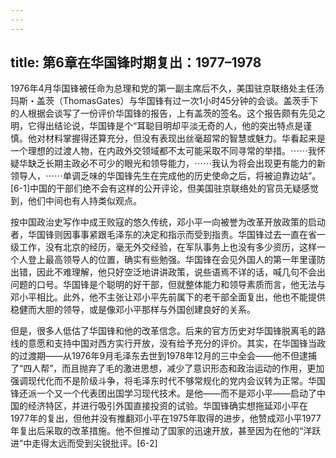 ```yaml
---
---
---
```

title: 第6章在华国锋时期复出：1977–1978
---







1976年4月华国锋被任命为总理和党的第一副主席后不久，美国驻京联络处主任汤玛斯・盖茨（ThomasGates）与华国锋有过一次1小时45分钟的会谈。盖茨手下的人根据会谈写了一份评价华国锋的报告，上有盖茨的签名。这个报告颇有先见之明，它得出结论说，华国锋是个“耳聪目明却平淡无奇的人，他的突出特点是谨慎。他对材料掌握得还算充分，但没有表现出丝毫超常的智慧或魅力。华看起来是一个理想的过渡人物，在内政外交领域都不太可能采取不同寻常的举措。⋯⋯我怀疑华缺乏长期主政必不可少的眼光和领导能力，⋯⋯我认为将会出现更有能力的新领导人，⋯⋯单调乏味的华国锋先生在完成他的历史使命之后，将被迫靠边站”。[6-1]中国的干部们绝不会有这样的公开评论，但美国驻京联络处的官员无疑感觉到，他们中间也有人持类似观点。

按中国政治史写作中成王败寇的悠久传统，邓小平一向被誉为改革开放政策的启动者，华国锋则因事事紧跟毛泽东的决定和指示而受到指责。华国锋过去一直在省一级工作，没有北京的经历，毫无外交经验，在军队事务上也没有多少资历，这样一个人登上最高领导人的位置，确实有些勉强。华国锋在会见外国人的第一年里谨防出错，因此不难理解，他只好空泛地讲讲政策，说些语焉不详的话，喊几句不会出问题的口号。华国锋是个聪明的好干部，但就整体能力和领导素质而言，他无法与邓小平相比。此外，他不主张让邓小平先前属下的老干部全面复出，他也不能提供稳健而大胆的领导，或是像邓小平那样与外国创建良好的关系。

但是，很多人低估了华国锋和他的改革信念。后来的官方历史对华国锋脱离毛的路线的意愿和支持中国对西方实行开放，没有给予充分的评价。其实，在华国锋当政的过渡期——从1976年9月毛泽东去世到1978年12月的三中全会——他不但逮捕了“四人帮”，而且抛弃了毛的激进思想，减少了意识形态和政治运动的作用，更加强调现代化而不是阶级斗争，将毛泽东时代不够常规化的党内会议转为正常。华国锋还派一个又一个代表团出国学习现代技术。是他——而不是邓小平——启动了中国的经济特区，并进行吸引外国直接投资的试验。华国锋确实想拖延邓小平在1977年的复出，但他并没有推翻邓小平在1975年取得的进步，他赞成邓小平1977年复出后采取的改革措施。他不但推动了国家的迅速开放，甚至因为在他的“洋跃进”中走得太远而受到尖锐批评。[6-2]